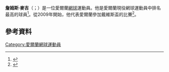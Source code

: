 '''詹姆斯·麥吉'''（{{lang-en|James McGee}}；{{bd|1987年|6月10日}}）是一位愛爾蘭[[網球|網球]]運動員。他是愛爾蘭現役網球運動員中排名最高的球員<ref>{{cite web|url=http://www.atpworldtour.com/Rankings/Singles.aspx?d=22.08.2011&c=IRL&r=0#|title=ATP rankings-Ireland|date=22 August 2011|work=ATP|accessdate=23 August 2011|archive-date=2016-05-08|archive-url=https://web.archive.org/web/20160508052036/http://www.atpworldtour.com/Rankings/Singles.aspx?d=22.08.2011&c=IRL&r=0|dead-url=no}}</ref>。從2009年開始，他代表愛爾蘭參加戴維斯盃的比賽<ref name="Davis Cup">{{cite web|url=http://www.daviscup.com/en/players/player/profile.aspx?playerid=100033710|title=James McGee Davis Cup Profile|date=16 September 2011|work=ATP|accessdate=16 September 2011|archive-date=2016-03-17|archive-url=https://web.archive.org/web/20160317103628/http://www.daviscup.com/en/players/player/profile.aspx?playerid=100033710|dead-url=no}}</ref>。

==參考資料==
{{Reflist}}
[[Category:愛爾蘭網球運動員|Category:愛爾蘭網球運動員]]